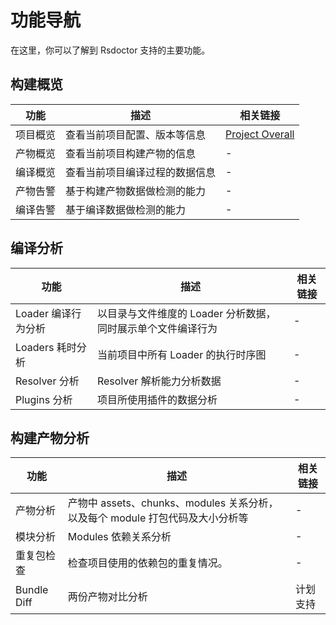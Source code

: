 # 功能导航

在这里，你可以了解到 Rsdoctor 支持的主要功能。

## 构建概览

| 功能            | 描述                                                             | 相关链接                                                                                                                   |
| --------------- | ---------------------------------------------------------------- | -------------------------------------------------------------------------------------------------------------------------- |
| 项目概览 | 查看当前项目配置、版本等信息                                            | [Project Overall](../usage/project-overall)                                                                                                                        |
| 产物概览       | 查看当前项目构建产物的信息    | -                                                                                                                          |
| 编译概览         | 查看当前项目编译过程的数据信息                                | -                                             |
| 产物告警        | 基于构建产物数据做检测的能力                                  | -                                                |
| 编译告警   | 基于编译数据做检测的能力                                  | -|


## 编译分析


| 功能            | 描述                                                             | 相关链接                                                                                                                   |
| --------------- | ---------------------------------------------------------------- | -------------------------------------------------------------------------------------------------------------------------- |
| Loader 编译行为分析 | 以目录与文件维度的 Loader 分析数据，同时展示单个文件编译行为                                         | -                                                                                                                          |
| Loaders 耗时分析   | 当前项目中所有 Loader 的执行时序图   | -                                                                                                                          |
| Resolver 分析         | Resolver 解析能力分析数据                               | -                                             |
| Plugins 分析        | 项目所使用插件的数据分析                                 | -                                                |

## 构建产物分析


| 功能            | 描述                                                             | 相关链接                                                                                                                   |
| --------------- | ---------------------------------------------------------------- | -------------------------------------------------------------------------------------------------------------------------- |
| 产物分析 | 产物中 assets、chunks、modules 关系分析，以及每个 module 打包代码及大小分析等       | -                                                                                                                          |
| 模块分析   | Modules 依赖关系分析  | -                                                                                                                          |
| 重复包检查        | 检查项目使用的依赖包的重复情况。                              | -                                             |
| Bundle Diff       | 两份产物对比分析                               | 计划支持                                          |


